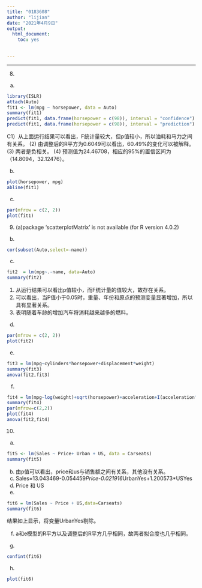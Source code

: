 ```yaml
---
title: "0183608"
author: "lijian"
date: "2021年4月9日"
output: 
  html_document:
    toc: yes
         
        
---
```


---
8.
(a)

```r
library(ISLR)
attach(Auto)
fit1 <- lm(mpg ~ horsepower, data = Auto)
summary(fit1)
predict(fit1, data.frame(horsepower = c(98)), interval = "confidence")
predict(fit1, data.frame(horsepower = c(98)), interval = "prediction")
```
C1）从上面运行结果可以看出，F统计量较大，但p值较小，所以油耗和马力之间有关系。
(2) 由调整后的R平方为0.6049可以看出，60.49%的变化可以被解释。
(3) 两者是负相关。
(4) 预测值为24.46708，相应的95%的置信区间为（14.8094，32.12476）。


(b)
```r
plot(horsepower, mpg)
abline(fit1)
```


(c)

```r
par(mfrow = c(2, 2))
plot(fit1)
```



9.
(a)package ‘scatterplotMatrix’ is not available (for R version 4.0.2)
(b)
```r
cor(subset(Auto,select=-name))
```

(c)
```r
fit2  = lm(mpg~.-name, data=Auto)
summary(fit2)
```
(1) 从运行结果可以看出p值较小，而F统计量的值较大，故存在关系。
(2) 可以看出，当P值小于0.05时，重量、年份和原点的预测变量显著增加，所以具有显著关系。
(3) 表明随着车龄的增加汽车将消耗越来越多的燃料。

(d)
```r
par(mfrow = c(2, 2))
plot(fit2)
```


(e)
```r
fit3 = lm(mpg~cylinders*horsepower+displacement*weight)
summary(fit3)
anova(fit2,fit3)
```


(f)

```r
fit4 = lm(mpg~log(weight)+sqrt(horsepower)+acceleration+I(acceleration^2))
summary(fit4)
par(mfrow=c(2,2))
plot(fit4)
anova(fit2,fit4)
```


10.

(a)
```r
fit5 <- lm(Sales ~ Price+ Urban + US, data = Carseats)
summary(fit5)
```

(b) 由p值可以看出，price和us与销售额之间有关系，其他没有关系。
(c) Sales=13.043469-0.054459*Price-0.021916*UrbanYes+1.200573*USYes
(d)  Price 和 US
(e)

```r
fit6 = lm(Sales ~ Price + US,data=Carseats)
summary(fit6)
```
结果如上显示，将变量UrbanYes剔除。

(f) a和e模型的R平方以及调整后的R平方几乎相同，故两者拟合度也几乎相同。

(g)
```r
confint(fit6)
```

(h)
```r
plot(fit6)
```





